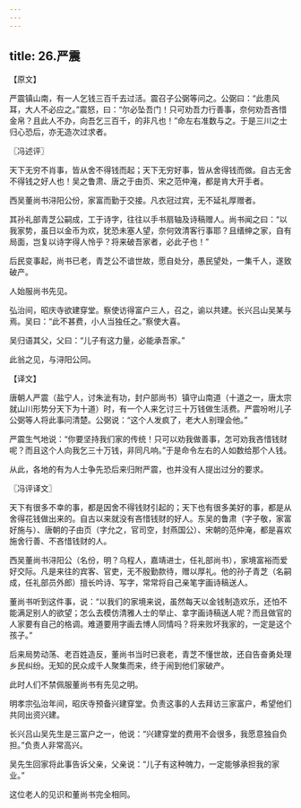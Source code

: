 ```yaml
---
---
---
```

title: 26.严震
---



【原文】

严震镇山南，有一人乞钱三百千去过活。震召子公弼等问之。公弼曰：“此患风耳，大人不必应之。”震怒，曰：“尔必坠吾门！只可劝吾力行善事，奈何劝吾吝惜金帛？且此人不办，向吾乞三百千，的非凡也！”命左右准数与之。于是三川之士归心恐后，亦无造次过求者。

〖冯述评〗

天下无穷不肖事，皆从舍不得钱而起；天下无穷好事，皆从舍得钱而做。自古无舍不得钱之好人也！吴之鲁肃、唐之于由页、宋之范仲淹，都是肯大开手者。

西吴董尚书浔阳公份，家富而勤于交接。凡衣冠过宾，无不延礼厚赠者。

其孙礼部青芝公嗣成，工于诗字，往往以手书扇轴及诗稿赠人。尚书闻之曰：“以我家势，虽日以金币为欢，犹恐未塞人望，奈何效清客行事耶？且缙绅之家，自有局面，岂复以诗字得人怜乎？将来破吾家者，必此子也！”

后民变事起，尚书已老，青芝公不谙世故，愿自处分，愚民望处，一集千人，遂致破产。

人始服尚书先见。

弘治间，昭庆寺欲建穿堂。察使访得富户三人，召之，谕以共建。长兴吕山吴某与焉。吴曰：“此不甚费，小人当独任之。”察使大喜。

吴归语其父，父曰：“儿子有这力量，必能承吾家。”

此翁之见，与浔阳公同。

【译文】

唐朝人严震（盐宁人，讨朱泚有功，封户部尚书）镇守山南道（十道之一，唐太宗就山川形势分天下为十道）时，有一个人来乞讨三十万钱做生活费。严震吩咐儿子公弼等人将此事问清楚。公弼说：“这个人发疯了，老大人别理会他。”

严震生气地说：“你要坚持我们家的传统！只可以劝我做善事，怎可劝我吝惜钱财呢？而且这个人向我乞三十万钱，非同凡响。”于是命令左右的人如数给那个人钱。

从此，各地的有为人士争先恐后来归附严震，也并没有人提出过分的要求。

〖冯评译文〗

天下有很多不幸的事，都是因舍不得钱财引起的；天下也有很多美好的事，都是从舍得花钱做出来的。自古以来就没有吝惜钱财的好人。东吴的鲁肃（字子敬，家富好施与）、唐朝的子由页（字允之，官司空，封燕国公）、宋朝的范仲淹，都是喜欢施舍行善、不吝惜钱财的人。

西吴董尚书浔阳公（名份，明？乌程人，嘉靖进士，任礼部尚书），家境富裕而爱好交际。凡是来往的宾客、官吏，无不殷勤款待，赠以厚礼。他的孙子青芝（名嗣成，任礼部员外郎）擅长吟诗、写字，常常将自己亲笔字画诗稿送人。

董尚书听到这件事，说：“以我们的家境来说，虽然每天以金钱制造欢乐，还怕不能满足别人的欲望；怎么去模仿清雅人士的举止、拿字画诗稿送人呢？而且做官的人家要有自己的格调。难道要用字画去博人同情吗？将来败坏我家的，一定是这个孩子。”

后来局势动荡、老百姓造反，董尚书当时已衰老，青芝不懂世故，还自告奋勇处理乡民纠纷。无知的民众成千人聚集而来，终于闹到他们家破产。

此时人们不禁佩服董尚书有先见之明。

明孝宗弘治年间，昭庆寺预备兴建穿堂。负责这事的人去拜访三家富户，希望他们共同出资兴建。

长兴吕山吴先生是三富户之一，他说：“兴建穿堂的费用不会很多，我愿意独自负担。”负责人非常高兴。

吴先生回家将此事告诉父亲，父亲说：“儿子有这种魄力，一定能够承担我的家业。”

这位老人的见识和董尚书完全相同。
